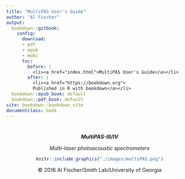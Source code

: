 ```yaml
---
title: "MultiPAS User's Guide"
author: "Al Fischer"
output:
  bookdown::gitbook:
    config:
      download:
      - pdf
      - epub
      - mobi
      toc:
        before: |
          <li><a href="index.html">MultiPAS User's Guide</a></li>
        after: |
          <li><a href="https://bookdown.org">
          Published in R with bookdown</a></li>
  bookdown::epub_book: default
  bookdown::pdf_book: default
site: bookdown::bookdown_site
documentclass: book
---
```



#  {-}
<center>
***MultiPAS-III/IV***

*Multi-laser photoacoustic spectrometers*

```r
knitr::include_graphics("./images/multiPAS.png")
```

&copy; 2016 Al Fischer/Smith Lab/University of Georgia
</center>